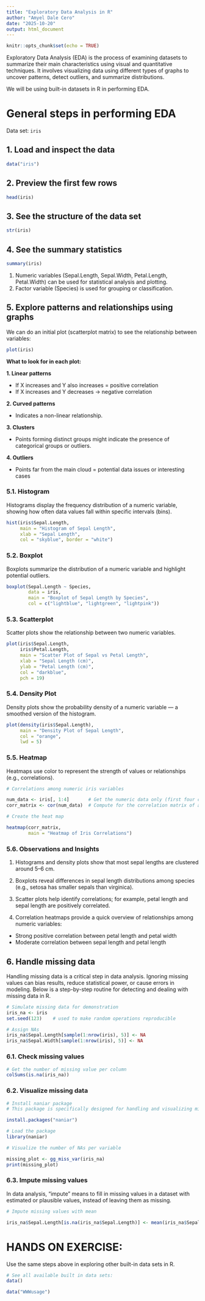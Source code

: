 ```yaml
---
title: "Exploratory Data Analysis in R"
author: "Amyel Dale Cero"
date: "2025-10-20"
output: html_document
---
```


```r
knitr::opts_chunk$set(echo = TRUE)
```

Exploratory Data Analysis (EDA) is the process of examining datasets to summarize their main characteristics using visual and quantitative techniques. It involves visualizing data using different types of graphs to uncover patterns, detect outliers, and summarize distributions.

We will be using built-in datasets in R in performing EDA.

# General steps in performing EDA

Data set: `iris`

## 1. Load and inspect the data

```r

data("iris")

```

## 2. Preview the first few rows

```r

head(iris)

```

## 3. See the structure of the data set

```r

str(iris)

```

## 4. See the summary statistics

```r

summary(iris)

```

1.  Numeric variables (Sepal.Length, Sepal.Width, Petal.Length, Petal.Width) can be used for statistical analysis and plotting.
2.  Factor variable (Species) is used for grouping or classification.

## 5. Explore patterns and relationships using graphs

We can do an initial plot (scatterplot matrix) to see the relationship between variables:

```r

plot(iris)

```

**What to look for in each plot:**

**1. Linear patterns**

-   If X increases and Y also increases = positive correlation
-   If X increases and Y decreases → negative correlation

**2. Curved patterns**

-   Indicates a non-linear relationship.

**3. Clusters**

-   Points forming distinct groups might indicate the presence of categorical groups or outliers.

**4. Outliers**

-   Points far from the main cloud = potential data issues or interesting cases

### 5.1. Histogram

Histograms display the frequency distribution of a numeric variable, showing how often data values fall within specific intervals (bins).

```r

hist(iris$Sepal.Length,
     main = "Histogram of Sepal Length",
     xlab = "Sepal Length",
     col = "skyblue", border = "white")

```

### 5.2. Boxplot

Boxplots summarize the distribution of a numeric variable and highlight potential outliers.

```r

boxplot(Sepal.Length ~ Species, 
        data = iris,
        main = "Boxplot of Sepal Length by Species",
        col = c("lightblue", "lightgreen", "lightpink"))

```

### 5.3. Scatterplot

Scatter plots show the relationship between two numeric variables.

```r

plot(iris$Sepal.Length, 
     iris$Petal.Length,
     main = "Scatter Plot of Sepal vs Petal Length",
     xlab = "Sepal Length (cm)", 
     ylab = "Petal Length (cm)",
     col = "darkblue", 
     pch = 19)

```

### 5.4. Density Plot

Density plots show the probability density of a numeric variable — a smoothed version of the histogram.

```r

plot(density(iris$Sepal.Length),
     main = "Density Plot of Sepal Length",
     col = "orange", 
     lwd = 5)

```

### 5.5. Heatmap

Heatmaps use color to represent the strength of values or relationships (e.g., correlations).

```r

# Correlations among numeric iris variables

num_data <- iris[, 1:4]       # Get the numeric data only (first four columns)
corr_matrix <- cor(num_data)  # Compute for the correlation matrix of all pairs of numeric variables

# Create the heat map

heatmap(corr_matrix, 
        main = "Heatmap of Iris Correlations")

```

### 5.6. Observations and Insights

1.  Histograms and density plots show that most sepal lengths are clustered around 5–6 cm.

2.  Boxplots reveal differences in sepal length distributions among species (e.g., setosa has smaller sepals than virginica).

3.  Scatter plots help identify correlations; for example, petal length and sepal length are positively correlated.

4.  Correlation heatmaps provide a quick overview of relationships among numeric variables:

-   Strong positive correlation between petal length and petal width
-   Moderate correlation between sepal length and petal length

## 6. Handle missing data

Handling missing data is a critical step in data analysis. Ignoring missing values can bias results, reduce statistical power, or cause errors in modeling. Below is a step-by-step routine for detecting and dealing with missing data in R.

```r

# Simulate missing data for demonstration
iris_na <- iris
set.seed(123)    # used to make random operations reproducible

# Assign NAs
iris_na$Sepal.Length[sample(1:nrow(iris), 5)] <- NA
iris_na$Sepal.Width[sample(1:nrow(iris), 5)] <- NA

```

### 6.1. Check missing values

```r

# Get the number of missing value per column
colSums(is.na(iris_na))

```

### 6.2. Visualize missing data

```r

# Install naniar package
# This package is specifically designed for handling and visualizing missing data

install.packages("naniar")

```

```r

# Load the package
library(naniar)

```

```r

# Visualize the number of NAs per variable

missing_plot <- gg_miss_var(iris_na)
print(missing_plot)

```

### 6.3. Impute missing values

In data analysis, “impute” means to fill in missing values in a dataset with estimated or plausible values, instead of leaving them as missing.

```r

# Impute missing values with mean

iris_na$Sepal.Length[is.na(iris_na$Sepal.Length)] <- mean(iris_na$Sepal.Length, na.rm = TRUE)

```

# HANDS ON EXERCISE:

Use the same steps above in exploring other built-in data sets in R.

```r

# See all available built in data sets:
data()

data("WWWusage")
```
